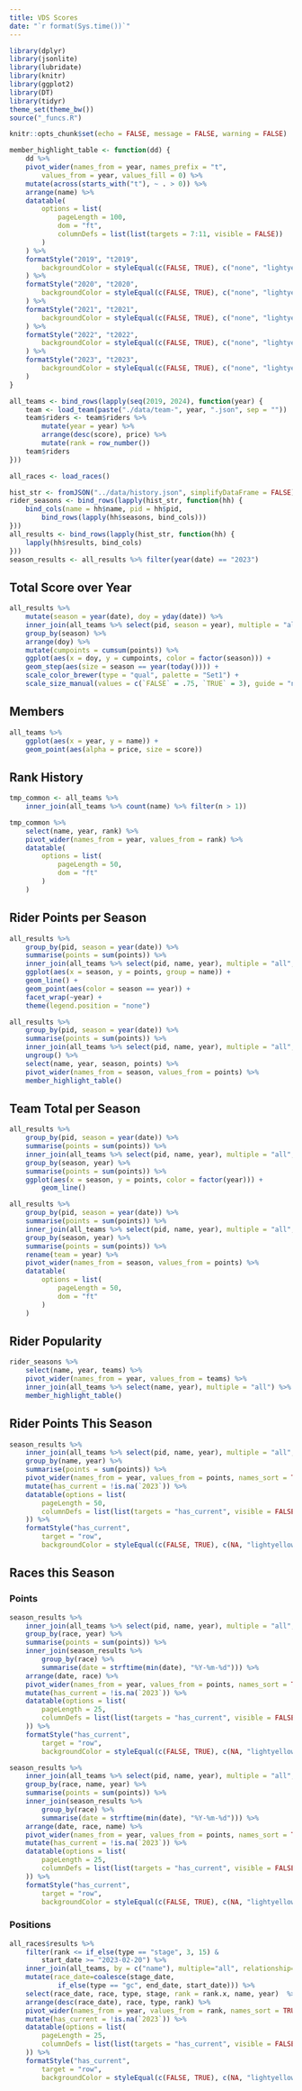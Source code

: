 ```yaml
---
title: VDS Scores
date: "`r format(Sys.time())`"
---
```


```r
library(dplyr)
library(jsonlite)
library(lubridate)
library(knitr)
library(ggplot2)
library(DT)
library(tidyr)
theme_set(theme_bw())
source("_funcs.R")

knitr::opts_chunk$set(echo = FALSE, message = FALSE, warning = FALSE)

member_highlight_table <- function(dd) {
    dd %>%
    pivot_wider(names_from = year, names_prefix = "t",
        values_from = year, values_fill = 0) %>%
    mutate(across(starts_with("t"), ~ . > 0)) %>%
    arrange(name) %>%
    datatable(
        options = list(
            pageLength = 100,
            dom = "ft",
            columnDefs = list(list(targets = 7:11, visible = FALSE))
        )
    ) %>%
    formatStyle("2019", "t2019",
        backgroundColor = styleEqual(c(FALSE, TRUE), c("none", "lightyellow"))
    ) %>%
    formatStyle("2020", "t2020",
        backgroundColor = styleEqual(c(FALSE, TRUE), c("none", "lightyellow"))
    ) %>%
    formatStyle("2021", "t2021",
        backgroundColor = styleEqual(c(FALSE, TRUE), c("none", "lightyellow"))
    ) %>%
    formatStyle("2022", "t2022",
        backgroundColor = styleEqual(c(FALSE, TRUE), c("none", "lightyellow"))
    ) %>%
    formatStyle("2023", "t2023",
        backgroundColor = styleEqual(c(FALSE, TRUE), c("none", "lightyellow"))
    )
}
```

```r
all_teams <- bind_rows(lapply(seq(2019, 2024), function(year) {
    team <- load_team(paste("./data/team-", year, ".json", sep = ""))
    team$riders <- team$riders %>%
        mutate(year = year) %>%
        arrange(desc(score), price) %>%
        mutate(rank = row_number())
    team$riders
}))

all_races <- load_races()

hist_str <- fromJSON("../data/history.json", simplifyDataFrame = FALSE)
rider_seasons <- bind_rows(lapply(hist_str, function(hh) {
    bind_cols(name = hh$name, pid = hh$pid, 
        bind_rows(lapply(hh$seasons, bind_cols)))
}))
all_results <- bind_rows(lapply(hist_str, function(hh) {
    lapply(hh$results, bind_cols)
}))
season_results <- all_results %>% filter(year(date) == "2023")
```

## Total Score over Year

```r
all_results %>%
    mutate(season = year(date), doy = yday(date)) %>%
    inner_join(all_teams %>% select(pid, season = year), multiple = "all", relationship="many-to-many") %>%
    group_by(season) %>%
    arrange(doy) %>%
    mutate(cumpoints = cumsum(points)) %>%
    ggplot(aes(x = doy, y = cumpoints, color = factor(season))) +
    geom_step(aes(size = season == year(today()))) +
    scale_color_brewer(type = "qual", palette = "Set1") +
    scale_size_manual(values = c(`FALSE` = .75, `TRUE` = 3), guide = "none")
```

## Members

```r
all_teams %>%
    ggplot(aes(x = year, y = name)) +
    geom_point(aes(alpha = price, size = score))
```

## Rank History

```r
tmp_common <- all_teams %>%
    inner_join(all_teams %>% count(name) %>% filter(n > 1))

tmp_common %>%
    select(name, year, rank) %>%
    pivot_wider(names_from = year, values_from = rank) %>%
    datatable(
        options = list(
            pageLength = 50,
            dom = "ft"
        )
    )
```

## Rider Points per Season

```r
all_results %>%
    group_by(pid, season = year(date)) %>%
    summarise(points = sum(points)) %>%
    inner_join(all_teams %>% select(pid, name, year), multiple = "all", relationship="many-to-many") %>%
    ggplot(aes(x = season, y = points, group = name)) +
    geom_line() +
    geom_point(aes(color = season == year)) +
    facet_wrap(~year) +
    theme(legend.position = "none")
```

```r
all_results %>%
    group_by(pid, season = year(date)) %>%
    summarise(points = sum(points)) %>%
    inner_join(all_teams %>% select(pid, name, year), multiple = "all", relationship="many-to-many") %>%
    ungroup() %>%
    select(name, year, season, points) %>%
    pivot_wider(names_from = season, values_from = points) %>%
    member_highlight_table()
```

## Team Total per Season

```r
all_results %>%
    group_by(pid, season = year(date)) %>%
    summarise(points = sum(points)) %>%
    inner_join(all_teams %>% select(pid, name, year), multiple = "all", relationship="many-to-many") %>%
    group_by(season, year) %>%
    summarise(points = sum(points)) %>%
    ggplot(aes(x = season, y = points, color = factor(year))) +
        geom_line()
```

```r
all_results %>%
    group_by(pid, season = year(date)) %>%
    summarise(points = sum(points)) %>%
    inner_join(all_teams %>% select(pid, name, year), multiple = "all", relationship="many-to-many") %>%
    group_by(season, year) %>%
    summarise(points = sum(points)) %>%
    rename(team = year) %>%
    pivot_wider(names_from = season, values_from = points) %>%
    datatable(
        options = list(
            pageLength = 50,
            dom = "ft"
        )
    )
```

## Rider Popularity

```r
rider_seasons %>%
    select(name, year, teams) %>%
    pivot_wider(names_from = year, values_from = teams) %>%
    inner_join(all_teams %>% select(name, year), multiple = "all") %>%
    member_highlight_table()
```

## Rider Points This Season

```r
season_results %>%
    inner_join(all_teams %>% select(pid, name, year), multiple = "all", relationship="many-to-many") %>%
    group_by(name, year) %>%
    summarise(points = sum(points)) %>%
    pivot_wider(names_from = year, values_from = points, names_sort = TRUE) %>%
    mutate(has_current = !is.na(`2023`)) %>%
    datatable(options = list(
        pageLength = 50,
        columnDefs = list(list(targets = "has_current", visible = FALSE))
    )) %>%
    formatStyle("has_current",
        target = "row",
        backgroundColor = styleEqual(c(FALSE, TRUE), c(NA, "lightyellow")))

```

## Races this Season

### Points

```r
season_results %>%
    inner_join(all_teams %>% select(pid, name, year), multiple = "all", relationship="many-to-many") %>%
    group_by(race, year) %>%
    summarise(points = sum(points)) %>%
    inner_join(season_results %>%
        group_by(race) %>%
        summarise(date = strftime(min(date), "%Y-%m-%d"))) %>%
    arrange(date, race) %>%
    pivot_wider(names_from = year, values_from = points, names_sort = TRUE) %>%
    mutate(has_current = !is.na(`2023`)) %>%
    datatable(options = list(
        pageLength = 25,
        columnDefs = list(list(targets = "has_current", visible = FALSE))
    )) %>%
    formatStyle("has_current",
        target = "row",
        backgroundColor = styleEqual(c(FALSE, TRUE), c(NA, "lightyellow")))

```

```r
season_results %>%
    inner_join(all_teams %>% select(pid, name, year), multiple = "all", relationship="many-to-many") %>%
    group_by(race, name, year) %>%
    summarise(points = sum(points)) %>%
    inner_join(season_results %>%
        group_by(race) %>%
        summarise(date = strftime(min(date), "%Y-%m-%d"))) %>%
    arrange(date, race, name) %>%
    pivot_wider(names_from = year, values_from = points, names_sort = TRUE) %>%
    mutate(has_current = !is.na(`2023`)) %>%
    datatable(options = list(
        pageLength = 25,
        columnDefs = list(list(targets = "has_current", visible = FALSE))
    )) %>%
    formatStyle("has_current",
        target = "row",
        backgroundColor = styleEqual(c(FALSE, TRUE), c(NA, "lightyellow")))

```

### Positions

```r
all_races$results %>%
    filter(rank <= if_else(type == "stage", 3, 15) &
        start_date >= "2023-02-20") %>%
    inner_join(all_teams, by = c("name"), multiple="all", relationship="many-to-many") %>%
    mutate(race_date=coalesce(stage_date,
            if_else(type == "gc", end_date, start_date))) %>%
    select(race_date, race, type, stage, rank = rank.x, name, year)  %>%
    arrange(desc(race_date), race, type, rank) %>%
    pivot_wider(names_from = year, values_from = rank, names_sort = TRUE) %>%
    mutate(has_current = !is.na(`2023`)) %>%
    datatable(options = list(
        pageLength = 25,
        columnDefs = list(list(targets = "has_current", visible = FALSE))
    )) %>%
    formatStyle("has_current",
        target = "row",
        backgroundColor = styleEqual(c(FALSE, TRUE), c(NA, "lightyellow")))
```
